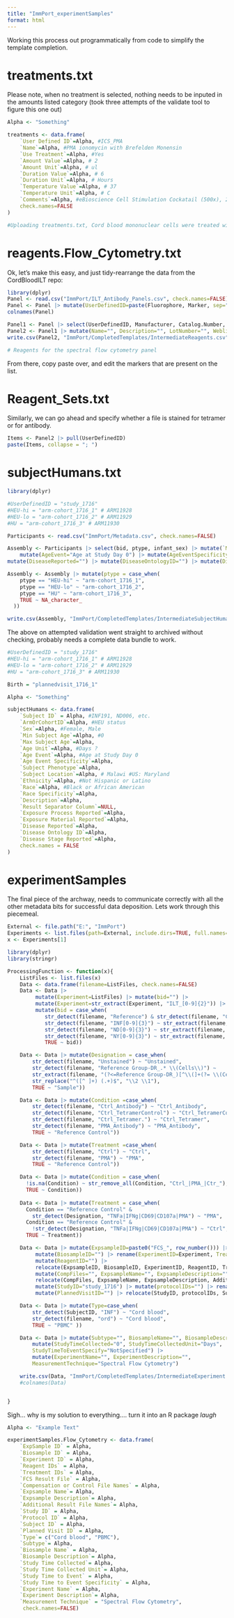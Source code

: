 ```yaml
---
title: "ImmPort_experimentSamples"
format: html
---
```


Working this process out programmatically from code to simplify the template completion. 

# treatments.txt

Please note, when no treatment is selected, nothing needs to be inputed in the amounts listed category (took three attempts of the validate tool to figure this one out)

```r
Alpha <- "Something"

treatments <- data.frame(
    `User Defined ID`=Alpha, #ICS_PMA
    `Name`=Alpha, #PMA ionomycin with Brefelden Monensin
    `Use Treatment`=Alpha, #Yes
    `Amount Value`=Alpha, # 2
    `Amount Unit`=Alpha, # ul
    `Duration Value`=Alpha, # 6
    `Duration Unit`=Alpha, # Hours
    `Temperature Value`=Alpha, # 37
    `Temperature Unit`=Alpha, # C
    `Comments`=Alpha, #eBioscience Cell Stimulation Cockatail (500x), 2 ul per ml
    check.names=FALSE
)

#Uploading treatments.txt, Cord blood mononuclear cells were treated with golgi transport inhibitors, in the presence or absence of PMA/ionomycin
```

# reagents.Flow_Cytometry.txt

Ok, let's make this easy, and just tidy-rearrange the data from the CordBloodILT repo:

```r
library(dplyr)
Panel <- read.csv("ImmPort/ILT_Antibody_Panels.csv", check.names=FALSE)
Panel <- Panel |> mutate(UserDefinedID=paste(Fluorophore, Marker, sep=" ")) |> relocate(UserDefinedID, .before=1) |> filter(Panel %in% "Spectral")
colnames(Panel)

Panel1 <- Panel |> select(UserDefinedID, Manufacturer, Catalog.Number, Marker, Clone, Fluorophore)
Panel2 <- Panel1 |> mutate(Name="", Description="", LotNumber="", Weblink="", Contact="", AntibodyRegistryID="") |> relocate(Name, Description, .after=UserDefinedID) |> relocate(LotNumber, Weblink, Contact, .after=Catalog.Number) |> relocate(AntibodyRegistryID, .after=Marker)
write.csv(Panel2, "ImmPort/CompletedTemplates/IntermediateReagents.csv", row.names=FALSE)

# Reagents for the spectral flow cytometry panel
```

From there, copy paste over, and edit the markers that are present on the list. 

# Reagent_Sets.txt

Similarly, we can go ahead and specify whether a file is stained for tetramer or for antibody. 

```r
Items <- Panel2 |> pull(UserDefinedID)
paste(Items, collapse = "; ")
```



# subjectHumans.txt

```r
library(dplyr)

#UserDefinedID = "study_1716"
#HEU-hi = "arm-cohort_1716_1" # ARM11928
#HEU-lo = "arm-cohort_1716_2" # ARM11929
#HU = "arm-cohort_1716_3" # ARM11930

Participants <- read.csv("ImmPort/Metadata.csv", check.names=FALSE)

Assembly <- Participants |> select(bid, ptype, infant_sex) |> mutate(`MinSubjectAge`=0) |> mutate(`MaxSubjectAge`="") |> mutate(AgeUnit="Days") |>
    mutate(AgeEvent="Age at Study Day 0") |> mutate(AgeEventSpecificity="", SubjectPhenotype="", SubjectLocation="Malawi") |> mutate(Ethnicity="Not Hispanic or Latino", Race="Black or African American") |> mutate(RaceSpecificity="", Description="", ResultSeparator="") |> mutate(ExposureProcessReported="no exposure") |> mutate(ExposureMaterialReported="") |> mutate(ExposureMaterialID="")|>
mutate(DiseaseReported="") |> mutate(DiseaseOntologyID="") |> mutate(DiseaseStageReported="")

Assembly <- Assembly |> mutate(ptype = case_when(
    ptype == "HEU-hi" ~ "arm-cohort_1716_1",
    ptype == "HEU-lo" ~ "arm-cohort_1716_2",
    ptype == "HU" ~ "arm-cohort_1716_3",
    TRUE ~ NA_character_
  ))

write.csv(Assembly, "ImmPort/CompletedTemplates/IntermediateSubjectHuman.csv", row.names=FALSE)
```

The above on attempted validation went straight to archived without checking, probably needs a complete data bundle to work. 

```r
#UserDefinedID = "study_1716"
#HEU-hi = "arm-cohort_1716_1" # ARM11928
#HEU-lo = "arm-cohort_1716_2" # ARM11929
#HU = "arm-cohort_1716_3" # ARM11930

Birth = "plannedvisit_1716_1"
```

```r
Alpha <- "Something"

subjectHumans <- data.frame(
    `Subject ID` = Alpha, #INF191, ND006, etc.
    `ArmOrCohortID`=Alpha, #HEU status
    `Sex`=Alpha, #Female, Male
    `Min Subject Age`=Alpha, #0
    `Max Subject Age`=Alpha,
    `Age Unit`=Alpha, #Days ?
    `Age Event`=Alpha, #Age at Study Day 0
    `Age Event Specificity`=Alpha,
    `Subject Phenotype`=Alpha,
    `Subject Location`=Alpha, # Malawi #US: Maryland
    `Ethnicity`=Alpha, #Not Hispanic or Latino
    `Race`=Alpha, #Black or African American
    `Race Specificity`=Alpha,
    `Description`=Alpha,
    `Result Separator Column`=NULL,
    `Exposure Process Reported`=Alpha,
    `Exposure Material Reported`=Alpha,
    `Disease Reported`=Alpha,
    `Disease Ontology ID`=Alpha,
    `Disease Stage Reported`=Alpha,
    check.names = FALSE
)
```

# experimentSamples

The final piece of the archway, needs to communicate correctly with all the other metadata bits for successful data deposition. Lets work through this piecemeal. 

```r
External <- file.path("E:", "ImmPort")
Experiments <- list.files(path=External, include.dirs=TRUE, full.names=TRUE)
x <- Experiments[1]
```

```r
library(dplyr)
library(stringr)

ProcessingFunction <- function(x){
    ListFiles <- list.files(x)
    Data <- data.frame(filename=ListFiles, check.names=FALSE)
    Data <- Data |> 
         mutate(Experiment=ListFiles) |> mutate(bid="") |>
         mutate(Experiment=str_extract(Experiment, "ILT_[0-9]{2}")) |>
         mutate(bid = case_when(
            str_detect(filename, "Reference") & str_detect(filename, "Cells") ~ "ND006",
            str_detect(filename, "INF[0-9]{3}") ~ str_extract(filename, "INF[0-9]{3}"),
            str_detect(filename, "ND[0-9]{3}") ~ str_extract(filename, "ND[0-9]{3}"),
            str_detect(filename, "NY[0-9]{3}") ~ str_extract(filename, "NT[0-9]{3}"),
            TRUE ~ bid))

    Data <- Data |> mutate(Designation = case_when(
        str_detect(filename, "Unstained") ~ "Unstained",
        str_detect(filename, "Reference Group-DR_.* \\(Cells\\)") ~ 
        str_extract(filename, "(?<=Reference Group-DR_)[^\\(]+(?= \\(Cells\\))") |>
        str_replace("^([^ ]+) (.+)$", "\\2 \\1"),
        TRUE ~ "Sample")) 

    Data <- Data |> mutate(Condition =case_when(
        str_detect(filename, "Ctrl_Antibody") ~ "Ctrl_Antibody",
        str_detect(filename, "Ctrl_TetramerControl") ~ "Ctrl_TetramerControl",
        str_detect(filename, "Ctrl_Tetramer.") ~ "Ctrl_Tetramer",
        str_detect(filename, "PMA_Antibody") ~ "PMA_Antibody",
        TRUE ~ "Reference Control"))

    Data <- Data |> mutate(Treatment =case_when(
        str_detect(filename, "Ctrl") ~ "Ctrl",
        str_detect(filename, "PMA") ~ "PMA",
        TRUE ~ "Reference Control"))

    Data <- Data |> mutate(Condition = case_when(
      !is.na(Condition) ~ str_remove_all(Condition, "Ctrl_|PMA_|Ctr_"),
      TRUE ~ Condition))
    
    Data <- Data |> mutate(Treatment = case_when(
      Condition == "Reference Control" & 
        str_detect(Designation, "TNFa|IFNg|CD69|CD107a|PMA") ~ "PMA",
      Condition == "Reference Control" & 
        !str_detect(Designation, "TNFa|IFNg|CD69|CD107a|PMA") ~ "Ctrl",
      TRUE ~ Treatment))

    Data <- Data |> mutate(ExpsampleID=paste0("FCS_", row_number())) |>
         mutate(BiosampleID="") |> rename(ExperimentID=Experiment, TreatmentID=Treatment) |>
         mutate(ReagentID="") |>
         relocate(ExpsampleID, BiosampleID, ExperimentID, ReagentID, TreatmentID, .before=1) |>
         mutate(CompFiles="", ExpsampleName="", ExpsampleDescription="", AdditionalResults="") |>
         relocate(CompFiles, ExpsampleName, ExpsampleDescription, AdditionalResults, .after=TreatmentID) |>
         mutate(StudyID="study_1716") |> mutate(protocolIDs="") |> rename(SubjectID=bid) |>
         mutate(PlannedVisitID="") |> relocate(StudyID, protocolIDs, SubjectID, PlannedVisitID, .after=AdditionalResults)

    Data <- Data |> mutate(Type=case_when(
        str_detect(SubjectID, "INF") ~ "Cord blood",
        str_detect(filename, "ord") ~ "Cord blood",
        TRUE ~ "PBMC" ))

    Data <- Data |> mutate(Subtype="", BiosampleName="", BiosampleDescription="") |>
        mutate(StudyTimeCollected="0", StudyTimeCollectedUnit="Days",
        StudyTimeToEventSpecify="NotSpecified") |>
        mutate(ExperimentName="", ExperimentDescription="",
        MeasurementTechnique="Spectral Flow Cytometry")

    write.csv(Data, "ImmPort/CompletedTemplates/IntermediateExperiment.csv", row.names=FALSE)
    #colnames(Data)


}
```

Sigh... why is my solution to everything.... turn it into an R package *laugh*

```r
Alpha <- "Example Text"

experimentSamples.Flow_Cytometry <- data.frame(
    `ExpSample ID` = Alpha,
    `Biosample ID` = Alpha,
    `Experiment ID` = Alpha,
    `Reagent IDs` = Alpha,
    `Treatment IDs` = Alpha,
    `FCS Result File` = Alpha,
    `Compensation or Control File Names` = Alpha,
    `Expsample Name`= Alpha,
    `Expsample Description`= Alpha,
    `Additional Result File Names`= Alpha,
    `Study ID` = Alpha,
    `Protocol ID` = Alpha,
    `Subject ID` = Alpha,
    `Planned Visit ID` = Alpha,
    `Type`= c("Cord blood", "PBMC"),
    `Subtype`= Alpha,
    `Biosample Name` = Alpha,
    `Biosample Description`= Alpha,
    `Study Time Collected`= Alpha,
    `Study Time Collected Unit`= Alpha,
    `Study Time to Event` = Alpha,
    `Study Time to Event Specificity` = Alpha,
    `Experiment Name` = Alpha,
    `Experiment Description`= Alpha,
    `Measurement Technique` = "Spectral Flow Cytometry",
     check.names=FALSE)
```

